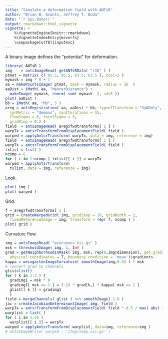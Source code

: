 ```yaml
---
title: "Simulate a deformation field with ANTsR"
author: "Brian B. Avants, Jeffrey T. Duda"
date: "`r Sys.Date()`"
output: rmarkdown::html_vignette
vignette: >
    %\VignetteEngine{knitr::rmarkdown}
    %\VignetteIndexEntry{mrvnrfs}
    \usepackage[utf8]{inputenc}
---
```


A binary image defines the "potential" for deformation.

```r
library( ANTsR )
img    = antsImageRead( getANTsRData( "r16" ) )
ptmat = matrix( c( 95.5, 95.5, 63.5, 63.5 ), ncol=2 )
mymask = img * 0 + 1
aa = makePointsImage( ptmat, mask = mymask, radius = 16  )
aaDist = iMath( aa, "MaurerDistance") +
  makeImage( mymask, rnorm( sum( mymask  ), sd=5 ))
plot( aaDist )
bb = iMath( aa, "MD", 5 )
areg = antsRegistration( aa, aaDist * bb, typeofTransform = "SyNOnly",
  synMetric = "demons", synIterations = 15,
  flowSigma = 6, totalSigma = 3,
  gradStep = 0.2 )
field  = antsImageRead( areg$fwdtransforms[ 1 ] )
warpTx = antsrTransformFromDisplacementField( field )
warped = applyAntsrTransform( warpTx, data = img, reference = img)
field  = antsImageRead( areg$fwdtransforms[ 1 ] )
warpTx = antsrTransformFromDisplacementField( field )
txlist = list( )
ncomp = 6
for ( i in 1:ncomp ) txlist[[ i ]] = warpTx
warped = applyAntsrTransform(
  txlist, data = img, reference = img)
```

Look.

```r
plot( img )
plot( warped )
```

Grid.

```r
f = areg$fwdtransforms[ 1 ]
grid = createWarpedGrid( img, gridStep = 10, gridWidth = 2,
  fixedReferenceImage = img, transform = rep( f, ncomp ) )
plot( grid )
```

Curvature flow.

```r
img = antsImageRead( "precuneus.nii.gz" )
msk = thresholdImage( img, 1, Inf )
grad = getNeighborhoodInMask( img, msk, rep(0,img@dimension), get.gradient=T,
  physical.coordinates = T, boundary.condition = 'mean')$gradients
kappa = weingartenImageCurvature( smoothImage(img,0.5) ) * msk
# convert grad to channels
glist=list()
for ( k in 1:3 ) {
  gradimg1 = msk * 0
  gradimg1[ msk == 1 ] = (-1) * grad[k,] * kappa[ msk == 1 ]
  glist[[ k ]] = gradimg1
  }
field = mergeChannels( glist ) %>% smoothImage( 1.0 )
jac = createJacobianDeterminantImage( img, field )
warpTx = antsrTransformFromDisplacementField( field * 0.5 / max( abs( field ) ) )
warplist = list( )
for ( i in 1:20 )
  warplist[[ i ]] = warpTx
warped = applyAntsrTransform( warplist, data=img, reference=img )
# antsImageWrite( warped , '/tmp/temp.nii.gz' )
```

